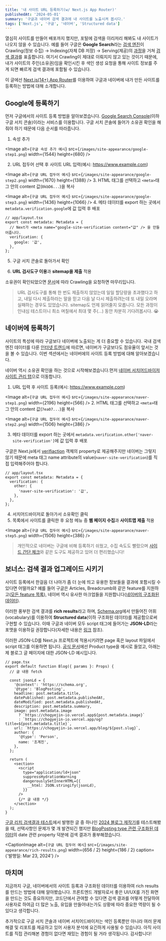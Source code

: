 ```yaml
---
title: '내 사이트 URL 등록하기(w/ Next.js App Router)'
publishedAt: '2024-05-01'
summary: '구글과 네이버 검색 결과에 내 사이트를 노출시켜 봅시다.'
tags: ['Next.js', '구글', '네이버', 'Structured data']
---
```


열심히 사이트를 만들어 배포까지 했지만, 포털에 검색을 이리저리 해봐도 내 사이트가 나오지 않을 수 있습니다. 예를 들어 구글은 **Google Search**라는 [검색 엔진](https://developer.mozilla.org/en-US/docs/Glossary/Search_engine)이 Crawling(정보 수집) -> Indexing(자체 DB 저장) -> Serving(제공)의 [과정](https://developers.google.com/search/docs/fundamentals/how-search-works?hl=en#introducing-the-three-stages-of-google-search)을 거쳐 [검색 결과](https://developers.google.com/search/docs/appearance/visual-elements-gallery?hl=en#text-result)를 표출합니다. 여기서 Crawling이 제대로 이뤄지지 않고 있는 것이기 때문에, 내가 사이트의 주인(소유권)임을 확인시킨 후 색인 생성 요청을 통해 사이트 정보를 주게 되면 빠르게 검색 결과에 포함될 수 있습니다.

이 글에선 [Next.js(14+) App Router](https://nextjs.org/docs/app)를 이용하여 구글과 네이버에 내가 만든 사이트를 등록하는 방법에 대해 소개합니다.

## Google에 등록하기

먼저 구글에서의 사이트 등록 방법을 알아보겠습니다. [Google Search Console](https://search.google.com/search-console)(이하 구글 서치 콘솔)이라는 서비스를 이용합니다. 구글 서치 콘솔에 들어가 소유권 확인을 해줘야 하기 때문에 다음 순서를 따라줍니다.

1. 속성 추가

<Image
  alt={`구글 속성 추가 예시`}
  src={`/images/site-appearance/google-step1.png`}
  width={1544}
  height={680}
/>

2. URL 접두어 선택 후 사이트 URL 입력(예시: https://www.example.com)

<Image
  alt={`구글 URL 접두어 예시`}
  src={`/images/site-appearance/google-step2.png`}
  width={1670}
  height={1388}
/>
3. HTML 태그를 선택하고 `<meta>`태그 안의 content 값(`0kbD6...`)을 복사

<Image
  alt={`구글 URL 접두어 예시`}
  src={`/images/site-appearance/google-step3.png`}
  width={1436}
  height={1066}
/>
4. 메타 데이터를 export 하는 곳에서 `metadata.verification.google`에 값 입력 후 배포

```tsx
// app/layout.tsx
export const metadata: Metadata = {
  // Next가 <meta name="google-site-verification content="값" /> 을 만들어줍니다.
  verification: {
    google: '값',
  },
};
```

5. 구글 서치 콘솔로 돌아가서 확인

6. **URL 검사도구 이용**과 **sitemap을 제출** 적용

소유권이 확인되었으면 [문서](https://developers.google.com/search/docs/crawling-indexing/ask-google-to-recrawl?hl=en)에 따라 Crawling을 요청하면 마무리입니다.

> URL 검사도구를 통해 한 번도 제출하지 않았는데 일일 할당량을 초과했다고 하고, 내일 다시 제출하라는 말을 믿고 다음 날 다시 제출하려는데 또 내일 오라며 실패하는 경우도 있었습니다. sitemap도 언제 읽어줄지 모릅니다. 모든 과정이 인내심 테스트이니 최소 며칠에서 최대 몇 주(...) 동안 차분히 기다려봅시다. 😭

## 네이버에 등록하기

사이트의 특성에 따라 구글보다 네이버에 노출되는 게 더 중요할 수 있습니다. 국내 검색 엔진 데이터를 다룬 [인터넷 트렌드](http://www.internettrend.co.kr/trendForward.tsp)에 따르면, 네이버가 구글보다도 점유율이 앞서는 것을 볼 수 있습니다. 이번 섹션에서는 네이버에의 사이트 등록 방법에 대해 알아보겠습니다.

네이버 역시 소유권 확인을 하는 것으로 시작해보겠습니다.먼저 [네이버 서치어드바이저 사이트 관리 탭](https://searchadvisor.naver.com/console/board)으로 이동합니다.

1. URL 입력 후 사이트 등록(예시: https://www.example.com)

<Image
  alt={`구글 URL 접두어 예시`}
  src={`/images/site-appearance/naver-step1.png`}
  width={2196}
  height={566}
/>
2. HTML 태그를 선택하고 `<meta>`태그 안의 content 값(`7ea07...`)을 복사

<Image
  alt={`구글 URL 접두어 예시`}
  src={`/images/site-appearance/naver-step2.png`}
  width={1506}
  height={386}
/>

3. 메타 데이터를 export 하는 곳에서 `metadata.verification.other['naver-site-verification']`에 값 입력 후 배포

구글은 Next.js에서 [verifiaction](https://nextjs.org/docs/app/api-reference/functions/generate-metadata#verification) 객체의 property로 제공해주지만 네이버는 그렇지 않기 때문에 meta 태그 name attribute의 value(`naver-site-verification`)를 직접 입력해주어야 합니다.

```tsx
// app/layout.tsx
export const metadata: Metadata = {
  verification: {
    other: {
      'naver-site-verification': '값',
    },
  },
};
```

4. 서치어드바이저로 돌아가서 소유확인 클릭
5. 목록에서 사이트를 클릭한 후 요청 메뉴 중 **웹 페이지 수집**과 **사이트맵 제출** 적용

<Image
  alt={`구글 URL 접두어 예시`}
  src={`/images/site-appearance/naver-step5.png`}
  width={1506}
  height={386}
/>
> 개인적으로 네이버는 구글에 비해 등록하기 쉬웠고, 수집 속도도 빨랐으며 [사이드 간단
체크](https://searchadvisor.naver.com/tools/sitecheck)와 같은 도구도 제공하고 있어
더 편리했습니다!

## 보너스: 검색 결과 업그레이드 시키기

사이트 등록에서 한걸음 더 나아가 좀 더 눈에 띄고 유용한 정보들을 결과에 포함시킬 수 있다면 어떨까요? 예를 들어 구글은 Articles, Breadcrumb와 같은 feature를 지원하고([모든 feature 목록](https://developers.google.com/search/docs/appearance/structured-data/search-gallery?hl=en)), 네이버 역시 유사한 마크업들을 지원합니다([네이버의 구조화된 데이터](https://searchadvisor.naver.com/guide/structured-data-intro)).

이러한 풍부한 검색 결과를 **rich results**라고 하며, [Schema.org](https://schema.org/)에서 만들어진 어휘(vocabulary)를 이용하여 **Structured data**(이하 구조화된 데이터)를 제공함으로써 구현할 수 있습니다. 이때 구글과 네이버 모두 script 태그에 들어가는 **JSON-LD**라는 포맷을 이용하길 권장합니다(자세한 내용은 [링크](https://developers.google.com/search/docs/appearance/structured-data/intro-structured-data?hl=en) 참조).

이러한 JSON-LD를 Next.js 프로젝트에 적용시키려면 page 혹은 layout 파일에서 script 태그를 이용하면 됩니다. [공식 문서](https://nextjs.org/docs/app/building-your-application/optimizing/metadata#json-ld)에선 Product type을 예시로 들었고, 아래는 제 블로그 글 페이지에 대한 JSON-LD 예시입니다.

```tsx
// page.tsx
export default function Blog({ params }: Props) {
  // 글 내용 fetch

  const jsonLd = {
    '@context': 'https://schema.org',
    '@type': 'BlogPosting',
    headline: post.metadata.title,
    datePublished: post.metadata.publishedAt,
    dateModified: post.metadata.publishedAt,
    description: post.metadata.summary,
    image: post.metadata.image
      ? `https://chogyejin-io.vercel.app${post.metadata.image}`
      : `https://chogyejin-io.vercel.app/og?title=${post.metadata.title}`,
    url: `https://chogyejin-io.vercel.app/blog/${post.slug}`,
    author: {
      '@type': 'Person',
      name: '조계진',
    },
  };

  return (
    <section>
      <script
        type="application/ld+json"
        suppressHydrationWarning
        dangerouslySetInnerHTML={{
          __html: JSON.stringify(jsonLd),
        }}
      />
      {/* 글 내용 */}
    </section>
  );
}
```

[구글 리치 검색결과 테스트](https://search.google.com/test/rich-results)에서 발행한 글 중 하나인 [2024 블로그 제작기](https://chogyejin-io.vercel.app/blog/2024-blog)를 테스트해봤을 때, 선택사항인 문제가 몇 개 발견되긴 했지만 [BlogPosting type 관련 구조화된 데이터](https://developers.google.com/search/docs/appearance/structured-data/article?hl=en#article-types)의 date 관련 property 덕분에 검색 결과가 풍부해졌습니다.

<CaptionImage
  alt={`구글 URL 접두어 예시`}
  src={`/images/site-appearance/rich-results.png`}
  width={656 / 2}
  height={186 / 2}
  caption={'발행일: Mar 23, 2024'}
/>

## 마치며

지금까지 구글, 네이버에서의 사이트 등록과 구조화된 데이터를 이용하여 rich results를 만드는 방법에 대해 알아봤습니다. 프론트엔드 개발자로서 좋은 UI/UX를 가진 화면을 만드는 것도 중요하지만, 코드단에서 관여할 수 있다면 검색 결과를 어떻게 전달하여 사용자로 하여금 더 많은 노출, 유입을 만들어내는가도 상황에 따라 중요한 역량이 될 수 있다고 생각합니다.

추가적으로 구글 서치 콘솔과 네이버 서치어드바이저는 색인 등록뿐만 아니라 여러 문제 해결 및 리포트를 제공하고 있어 사용자 분석에 요긴하게 사용될 수 있습니다. 아직 사이트를 직접 관리해본 경험이 없다면 재밌는 경험이 될 거라 생각됩니다. 감사합니다!
